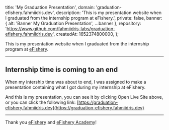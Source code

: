 
  title: 'My Graduation Presentation',
  domain: 'graduation-efishery.fahmiidris.dev',
  description: 'This is my presentation website when I graduated from the internship program at eFishery.',
  private: false,
  banner: { alt: 'Banner My Graduation Presentation', ...banner },
  repository: 'https://www.github.com/fahmiidris-labs/graduation-efishery.fahmiidris.dev',
  createdAt: 1652374800000,
};

This is my presentation website when I graduated from the internship program at [eFishery](https://www.efishery.com).

---

## Internship time is coming to an end

When my intership time was about to end, I was assigned to make a presentation containing what I got during my internship at eFishery.

And this is my presentation, you can see it by clicking Open Live Site above, or you can click the following link: [https://graduation-efishery.fahmiidris.dev](https://graduation-efishery.fahmiidris.dev)

---

Thank you [eFishery](https://www.efishery.com) and [eFishery Academy](https://wwww.efishery.com/en/efishery-academy-ruang-untuk-generasi-muda-membuat-dampak/)!
